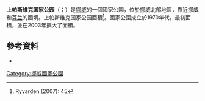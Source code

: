 {{Infobox protected area
| name            = 上帕斯维克国家公园
| alt_name        = Øvre Pasvik nasjonalpark
| iucn_category   = II
| photo           = 
| photo_width     = 
| photo_caption   = 
| location        = {{NOR}}[[南瓦朗厄爾|南瓦朗厄爾]]
| nearest_city    = [[希尔克内斯|希尔克内斯]]
| coords          = {{coord|69|6|N|28|50|E|region:NO|display=inline,title}}
| area            = {{convert|119|km2|sqmi|0|abbr=on}}
| established     = 1970年2月6日
| visitation_num  = 
| visitation_year = 
| governing_body  =
}}

'''上帕斯维克国家公园'''（{{lang-no|Øvre Pasvik nasjonalpark}}；{{lang-se|Báhčaveaji Álbmotmeahcci}}）是[[挪威|挪威]]的一個國家公園，位於挪威北部地區，靠近挪威和[[芬兰|芬兰]]的國境。上帕斯维克国家公园面積{{convert|119|km2|sp=us}}<ref>Ryvarden (2007): 45</ref>。國家公園成立於1970年代，最初面積{{convert|66|km2|sp=us}}，並在2003年擴大了面積。

==參考資料==
{{reflist}}
{{commons category|Øvre Pasvik National Park}}
* {{cite book |last=Ryvarden |first=Leif |authorlink=Leif Ryvarden |title=Norges nasjonalparker: Stabbursdalen, Øvre Pasvik og Øvre Anárjohka |publisher=Gyldendal Norsk Forlag |location=Oslo |year=2007 |isbn=978-82-05-37638-0 |language=Norwegian}}
[[Category:挪威國家公園|Category:挪威國家公園]]